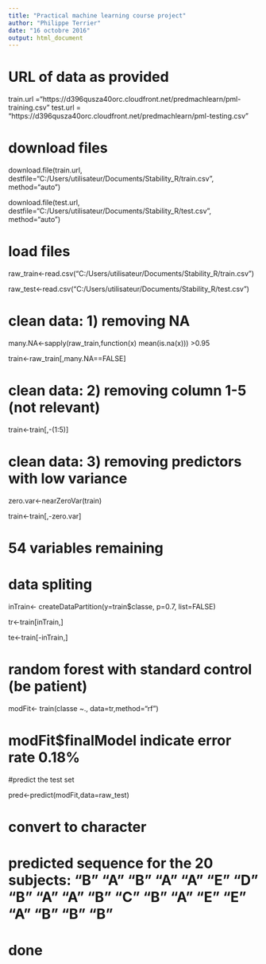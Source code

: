```yaml
---
title: "Practical machine learning course project"
author: "Philippe Terrier"
date: "16 octobre 2016"
output: html_document
---
```


# URL of data as provided

train.url ="https://d396qusza40orc.cloudfront.net/predmachlearn/pml-training.csv"
test.url = "https://d396qusza40orc.cloudfront.net/predmachlearn/pml-testing.csv"

# download files

download.file(train.url, destfile="C:/Users/utilisateur/Documents/Stability_R/train.csv", method="auto")

download.file(test.url, destfile="C:/Users/utilisateur/Documents/Stability_R/test.csv", method="auto")

# load files

raw_train<-read.csv("C:/Users/utilisateur/Documents/Stability_R/train.csv")

raw_test<-read.csv("C:/Users/utilisateur/Documents/Stability_R/test.csv")

# clean data: 1) removing NA

many.NA<-sapply(raw_train,function(x) mean(is.na(x))) >0.95

train<-raw_train[,many.NA==FALSE]

# clean data: 2) removing column 1-5 (not relevant)

train<-train[,-(1:5)]

# clean data: 3) removing predictors with low variance
zero.var<-nearZeroVar(train)

train<-train[,-zero.var]

# 54 variables remaining

# data spliting
inTrain<- createDataPartition(y=train$classe, p=0.7, list=FALSE)

tr<-train[inTrain,]

te<-train[-inTrain,]

# random forest with standard control (be patient)
modFit<- train(classe ~., data=tr,method="rf")

# modFit$finalModel indicate error rate 0.18%

#predict the test set

pred<-predict(modFit,data=raw_test)

# convert to character

# predicted sequence for the 20 subjects:  "B" "A" "B" "A" "A" "E" "D" "B" "A" "A" "B" "C" "B" "A" "E" "E" "A" "B" "B" "B"

# done




 


